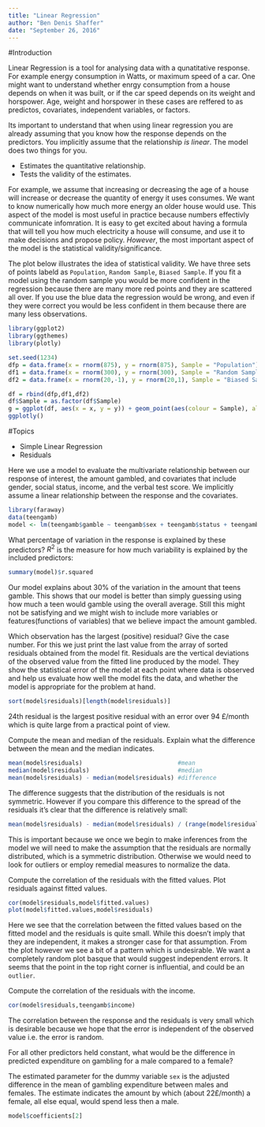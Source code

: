 ```yaml
---
title: "Linear Regression"
author: "Ben Denis Shaffer"
date: "September 26, 2016"
---
```


#Introduction

Linear Regression is a tool for analysing data with a qunatitative response. For example energy consumption in Watts, or maximum speed of a car. One might want to understand whether enrgy consumption from a house depends on when it was built, or if the car speed depends on its weight and horspower. Age, weight and horspower in these cases are reffered to as predictos, covariates, independent variables, or factors. 

Its important to understand that when using linear regression you are already assuming that you know how the response depends on the predictors. You implicitly assume that the relationship _is linear_. The model does two things for you. 

- Estimates the quantitative relationship.
- Tests the validity of the estimates.

For example, we assume that increasing or decreasing the age of a house will increase or decrease the quantity of energy it uses consumes. We want to know numerically how much more energy an older house would use. This aspect of the model is most useful in practice because numbers effectivly communicate infomration. It is easy to get excited about having a formula that will tell you how much electricity a house will consume, and use it to make decisions and propose policy. _However_, the most important aspect of the model is the statistical validity/significance.

The plot below illustrates the idea of statistical validity. We have three sets of points labeld as `Population`, `Random Sample`, `Biased Sample`. If you fit a model using the random sample you would be more confident in the regression because there are many more red points and they are scattered all over. If you use the blue data the regression would be wrong, and even if they were correct you would be less confident in them because there are many less observations.

```r
library(ggplot2)
library(ggthemes)
library(plotly)

set.seed(1234)
dfp = data.frame(x = rnorm(875), y = rnorm(875), Sample = "Population")
df1 = data.frame(x = rnorm(300), y = rnorm(300), Sample = "Random Sample")
df2 = data.frame(x = rnorm(20,-1), y = rnorm(20,1), Sample = "Biased Sample")

df = rbind(dfp,df1,df2)
df$Sample = as.factor(df$Sample)
g = ggplot(df, aes(x = x, y = y)) + geom_point(aes(colour = Sample), alpha = 0.7) + scale_colour_manual(values = c("#000000","#FF0000","#0000FF")) + theme_economist()
ggplotly()

```


#Topics

- Simple Linear Regression
- Residuals

Here we use a model to evaluate the multivariate relationship between our response of interest, the amount gambled, and covariates that include gender, social status, income, and the verbal test score. We implicitly assume a linear relationship between the response and the covariates.

```r
library(faraway)
data(teengamb)
model <- lm(teengamb$gamble ~ teengamb$sex + teengamb$status + teengamb$income + teengamb$verbal)
```

What percentage of variation in the response is explained by these predictors?
$R^2$ is the measure for how much variability is explained by the included predictors:
```r
summary(model)$r.squared
```

Our model explains about 30% of the variation in the amount that teens gamble. This shows that our model is better than simply guessing using how much a teen would gamble using the overall average. Still this might not be satisfying and we might wish to include more variables or features(functions of variables) that we believe impact the amount gambled.

Which observation has the largest (positive) residual? Give the case number.
For this we just print the last value from the array of sorted residuals obtained from the model fit. Residuals are the vertical deviations of the observed value from the fitted line produced by the model. They show the statistical error of the model at each point where data is observed and help us evaluate how well the model fits the data, and whether the model is appropriate for the problem at hand.

```r
sort(model$residuals)[length(model$residuals)]
```
24th residual is the largest positive residual with an error over 94 £/month which is quite large from a practical point of view.


Compute the mean and median of the residuals. Explain what the difference between the mean and the median indicates.
```r
mean(model$residuals)                           #mean
median(model$residuals)                         #median
mean(model$residuals) - median(model$residuals) #difference
```
The difference suggests that the distribution of the residuals is not symmetric. However if you compare this difference to the spread of the residuals it's clear that the difference is relatively small:

```r

mean(model$residuals) - median(model$residuals) / (range(model$residuals)[2] - range(model$residuals)[1])

```

This is important because we once we begin to make inferences from the model we will need to make the assumption that the residuals are normally distributed, which is a symmetric distribution. Otherwise we would need to look for outliers or employ remedial measures to normalize the data.

Compute the correlation of the residuals with the fitted values. Plot residuals against fitted values.
```r

cor(model$residuals,model$fitted.values)
plot(model$fitted.values,model$residuals)

```

Here we see that the correlation between the fitted values based on the fitted model and the residuals is quite small. While this doesn't imply that they are independent, it makes a stronger case for that assumption. From the plot however we see a bit of a pattern which is undesirable. We want a completely random plot basque that would suggest independent errors. It seems that the point in the top right corner is influential, and could be an `outlier`.

Compute the correlation of the residuals with the income.
```r

cor(model$residuals,teengamb$income)

```

The correlation between the response and the residuals is very small which is desirable because we hope that the error is independent of the observed value i.e. the error is random.

For all other predictors held constant, what would be the difference in predicted expenditure on gambling for a male compared to a female?

The estimated parameter for the dummy variable `sex` is the adjusted difference in the mean of gambling expenditure between males and females. The estimate indicates the amount by which (about 22£/month) a female, all else equal, would spend less then a male.

```r
model$coefficients[2]
```
